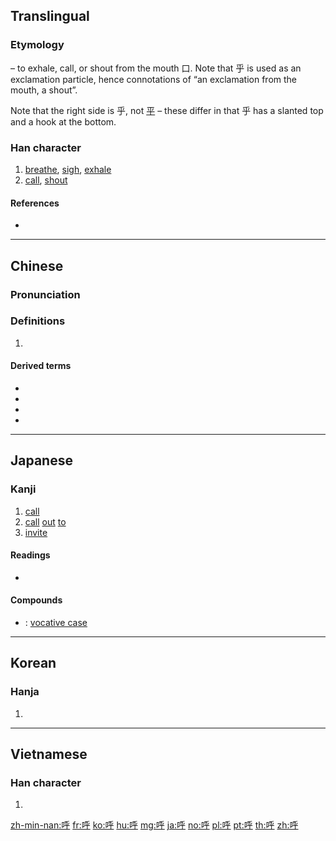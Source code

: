 {{also|謼}}
==Translingual==
{{stroke order|strokes=8}}

===Etymology===
{{Han compound|口|t1=mouth|乎|ls=psc|c1=s|c2=p}} – to exhale, call, or shout from the mouth 口. Note that 乎 is used as an exclamation particle, hence connotations of “an exclamation from the mouth, a shout”.

Note that the right side is 乎, not [[平]] – these differ in that 乎 has a slanted top and a hook at the bottom.

===Han character===
{{Han char|rn=30|rad=口|as=05|sn=8|four=62049|canj=RHFD|ids=⿰口乎}}

# [[breathe]], [[sigh]], [[exhale]]
# [[call]], [[shout]]

====References====
* {{Han ref|kx=0183.140|dkj=03471|dj=0402.140|hdz=10605.020|uh=547C|ud=21628|bh=A949|bd=43337}}

----

==Chinese==
{{zh-forms}}

===Pronunciation===
{{zh-pron
|m=hū
|ma=Zh-hu.ogg
|c=fu1
|h=pfs=
|md=
|mn=ho͘/kho͘
|w=
|mc=y
|oc=y
|cat=
}}

===Definitions===
{{zh-hanzi}}

# {{rfdef|lang=zh}}

====Derived terms====
* {{zh-l|呼叫}}
* {{zh-l|呼喊}}
* {{zh-l|呼號}}
* {{zh-l|呼吼}}

----

==Japanese==

===Kanji===
{{ja-kanji|grade=6|rs=口05}}

# [[call]]
# [[call]] [[out]] [[to]]
# [[invite]]

====Readings====
* {{ja-readings|goon=[[く]] (ku)|kanon=[[こ]] (ko)|kun=[[よぶ]] (yobu)}}

====Compounds====
* {{ja-r|呼格|こかく}}: [[vocative case]]

----

==Korean==

===Hanja===
{{ko-hanja|hangeul=호|rv=ho|mr=ho}}

# {{defn|lang=ko|sort=口05}}
----

==Vietnamese==

===Han character===
{{vi-hantu|[[hô]], [[há]], [[hao]], [[hào]]|rs=口05}}

# {{defn|lang=vi|sort=口05}}

[[zh-min-nan:呼]]
[[fr:呼]]
[[ko:呼]]
[[hu:呼]]
[[mg:呼]]
[[ja:呼]]
[[no:呼]]
[[pl:呼]]
[[pt:呼]]
[[th:呼]]
[[zh:呼]]